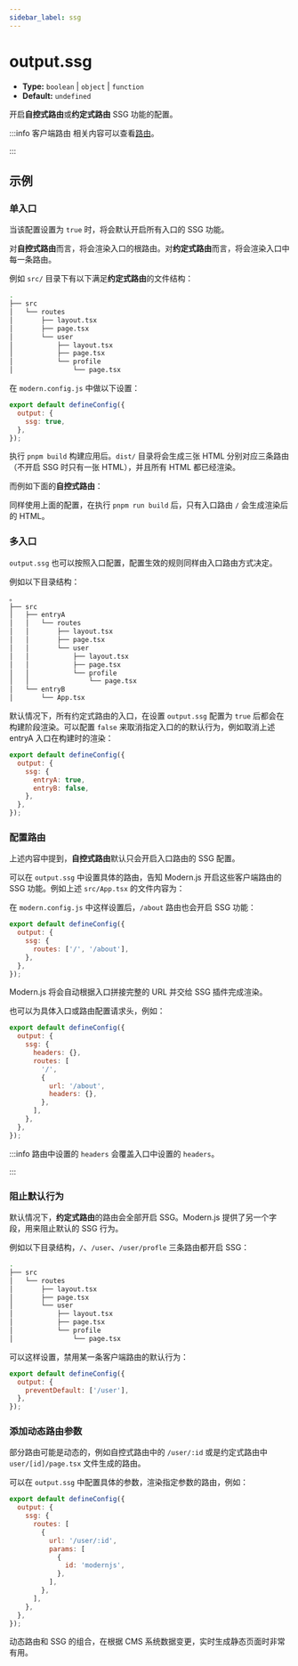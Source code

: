 ```yaml
---
sidebar_label: ssg
---
```


# output.ssg

- **Type:** `boolean` | `object` | `function`
- **Default:** `undefined`

开启**自控式路由**或**约定式路由** SSG 功能的配置。

:::info 客户端路由
相关内容可以查看[路由](/guides/basic-features/routes)。

:::

## 示例

### 单入口

当该配置设置为 `true` 时，将会默认开启所有入口的 SSG 功能。

对**自控式路由**而言，将会渲染入口的根路由。对**约定式路由**而言，将会渲染入口中每一条路由。

例如 `src/` 目录下有以下满足**约定式路由**的文件结构：

```bash
.
├── src
│   └── routes
│       ├── layout.tsx
│       ├── page.tsx
│       └── user
│           ├── layout.tsx
│           ├── page.tsx
│           └── profile
│               └── page.tsx
```

在 `modern.config.js` 中做以下设置：

```js
export default defineConfig({
  output: {
    ssg: true,
  },
});
```

执行 `pnpm build` 构建应用后。`dist/` 目录将会生成三张 HTML 分别对应三条路由（不开启 SSG 时只有一张 HTML），并且所有 HTML 都已经渲染。

而例如下面的**自控式路由**：


<SelfRouteExample />

同样使用上面的配置，在执行 `pnpm run build` 后，只有入口路由 `/` 会生成渲染后的 HTML。

### 多入口

`output.ssg` 也可以按照入口配置，配置生效的规则同样由入口路由方式决定。

例如以下目录结构：

```bash
。
├── src
│   ├── entryA
│   │   └── routes
│   │       ├── layout.tsx
│   │       ├── page.tsx
│   │       └── user
│   │           ├── layout.tsx
│   │           ├── page.tsx
│   │           └── profile
│   │               └── page.tsx
│   └── entryB
│       └── App.tsx
```

默认情况下，所有约定式路由的入口，在设置 `output.ssg` 配置为 `true` 后都会在构建阶段渲染。可以配置 `false` 来取消指定入口的的默认行为，例如取消上述 entryA 入口在构建时的渲染：

```js
export default defineConfig({
  output: {
    ssg: {
      entryA: true,
      entryB: false,
    },
  },
});
```

### 配置路由

上述内容中提到，**自控式路由**默认只会开启入口路由的 SSG 配置。

可以在 `output.ssg` 中设置具体的路由，告知 Modern.js 开启这些客户端路由的 SSG 功能。例如上述 `src/App.tsx` 的文件内容为：


<SelfRouteExample />

在 `modern.config.js` 中这样设置后，`/about` 路由也会开启 SSG 功能：

```js
export default defineConfig({
  output: {
    ssg: {
      routes: ['/', '/about'],
    },
  },
});
```

Modern.js 将会自动根据入口拼接完整的 URL 并交给 SSG 插件完成渲染。

也可以为具体入口或路由配置请求头，例如：

```js
export default defineConfig({
  output: {
    ssg: {
      headers: {},
      routes: [
        '/',
        {
          url: '/about',
          headers: {},
        },
      ],
    },
  },
});
```

:::info
路由中设置的 `headers` 会覆盖入口中设置的 `headers`。

:::

### 阻止默认行为

默认情况下，**约定式路由**的路由会全部开启 SSG。Modern.js 提供了另一个字段，用来阻止默认的 SSG 行为。

例如以下目录结构，`/`、`/user`、`/user/profle` 三条路由都开启 SSG：

```bash
.
├── src
│   └── routes
│       ├── layout.tsx
│       ├── page.tsx
│       └── user
│           ├── layout.tsx
│           ├── page.tsx
│           └── profile
│               └── page.tsx
```

可以这样设置，禁用某一条客户端路由的默认行为：

```js
export default defineConfig({
  output: {
    preventDefault: ['/user'],
  },
});
```

### 添加动态路由参数

部分路由可能是动态的，例如自控式路由中的 `/user/:id` 或是约定式路由中 `user/[id]/page.tsx` 文件生成的路由。

可以在 `output.ssg` 中配置具体的参数，渲染指定参数的路由，例如：

```js
export default defineConfig({
  output: {
    ssg: {
      routes: [
        {
          url: '/user/:id',
          params: [
            {
              id: 'modernjs',
            },
          ],
        },
      ],
    },
  },
});
```

动态路由和 SSG 的组合，在根据 CMS 系统数据变更，实时生成静态页面时非常有用。
